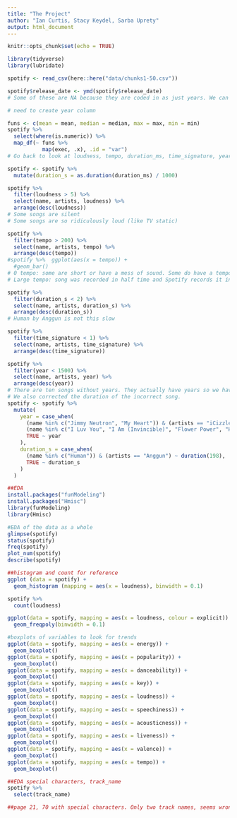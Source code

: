```yaml
---
title: "The Project"
author: "Ian Curtis, Stacy Keydel, Sarba Uprety"
output: html_document
---
```


```r
knitr::opts_chunk$set(echo = TRUE)
```

```r
library(tidyverse)
library(lubridate)
```

```r
spotify <- read_csv(here::here("data/chunks1-50.csv"))
```

```r
spotify$release_date <- ymd(spotify$release_date)
# Some of these are NA because they are coded in as just years. We can just use the year column and if we need months we will have to add a note.

# need to create year column

```


```r
funs <- c(mean = mean, median = median, max = max, min = min)
spotify %>% 
  select(where(is.numeric)) %>% 
  map_df(~ funs %>%
           map(exec, .x), .id = "var")
# Go back to look at loudness, tempo, duration_ms, time_signature, year
```

```r
spotify <- spotify %>% 
  mutate(duration_s = as.duration(duration_ms) / 1000)
```

```r
spotify %>% 
  filter(loudness > 5) %>% 
  select(name, artists, loudness) %>% 
  arrange(desc(loudness))
# Some songs are silent
# Some songs are so ridiculously loud (like TV static)
```

```r
spotify %>% 
  filter(tempo > 200) %>% 
  select(name, artists, tempo) %>% 
  arrange(desc(tempo))
#spotify %>%  ggplot(aes(x = tempo)) +
  #geom_bar()
# 0 tempo: some are short or have a mess of sound. Some do have a tempo and this may be an error.
# Large tempo: song was recorded in half time and Spotify records it in 4/4
```

```r
spotify %>% 
  filter(duration_s < 2) %>% 
  select(name, artists, duration_s) %>% 
  arrange(desc(duration_s))
# Human by Anggun is not this slow
```

```r
spotify %>% 
  filter(time_signature < 1) %>% 
  select(name, artists, time_signature) %>% 
  arrange(desc(time_signature))
```

```r
spotify %>% 
  filter(year < 1500) %>% 
  select(name, artists, year) %>% 
  arrange(desc(year))
# There are ten songs without years. They actually have years so we have to manually add them.
# We also corrected the duration of the incorrect song.
spotify <- spotify %>% 
  mutate(
    year = case_when(
      (name %in% c("Jimmy Neutron", "My Heart")) & (artists == "iCizzle") ~ 2017,
      (name %in% c("I Luv You", "I Am (Invincible)", "Flower Power", "Heard It Low", "Hangin On", "God Loves You", "You In My Life", "I Wonder")) & (artists == "iCizzle") ~ 2018,
      TRUE ~ year
    ),
    duration_s = case_when(
      (name %in% c("Human")) & (artists == "Anggun") ~ duration(198),
      TRUE ~ duration_s
    )
  )
```

```r
##EDA
install.packages("funModeling")
install.packages("Hmisc")
library(funModeling) 
library(Hmisc)

#EDA of the data as a whole
glimpse(spotify)
status(spotify)
freq(spotify)
plot_num(spotify)
describe(spotify)

##histogram and count for reference
ggplot (data = spotify) +
  geom_histogram (mapping = aes(x = loudness), binwidth = 0.1)

spotify %>%
  count(loudness)

ggplot(data = spotify, mapping = aes(x = loudness, colour = explicit)) +
  geom_freqpoly(binwidth = 0.1)

#boxplots of variables to look for trends
ggplot(data = spotify, mapping = aes(x = energy)) +
  geom_boxplot()
ggplot(data = spotify, mapping = aes(x = popularity)) +
  geom_boxplot()
ggplot(data = spotify, mapping = aes(x = danceability)) +
  geom_boxplot()
ggplot(data = spotify, mapping = aes(x = key)) +
  geom_boxplot()
ggplot(data = spotify, mapping = aes(x = loudness)) +
  geom_boxplot()
ggplot(data = spotify, mapping = aes(x = speechiness)) +
  geom_boxplot()
ggplot(data = spotify, mapping = aes(x = acousticness)) +
  geom_boxplot()
ggplot(data = spotify, mapping = aes(x = liveness)) +
  geom_boxplot()
ggplot(data = spotify, mapping = aes(x = valence)) +
  geom_boxplot()
ggplot(data = spotify, mapping = aes(x = tempo)) +
  geom_boxplot()


```

```r
##EDA special characters, track_name
spotify %>% 
  select(track_name)

##page 21, 70 with special characters. Only two track names, seems wrong?

 
```

